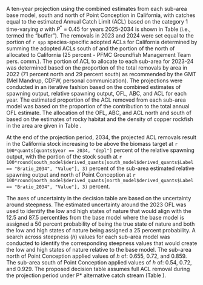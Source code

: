 A ten-year projection using the combined estimates from each sub-area base model, south and north of Point Conception in California, with catches equal to the estimated Annual Catch Limit (ACL) based on the category 1 time-varying $\sigma$ with $P^*$ = 0.45 for years 2025-2034 is shown in Table \ref{tab:es-ca-proj} (i.e., termed the "buffer"). The removals in 2023 and 2024 were set equal to the portion of `r spp` species-specific adopted ACLs for California determined by summing the adopted ACLs south of \CapeM and the portion of the north of \CapeM allocated to California (25 percent - PFMC Groundfish Management Team pers. comm.). The portion of ACL to allocate to each sub-area for 2023-24 was determined based on the proportion of the total removals by area in 2022 (71 percent north and 29 percent south) as recommended by the GMT (Mel Mandrup, CDFW, personal communication). The projections were conducted in an iterative fashion based on the combined estimates of spawning output, relative spawning output, OFL, ABC, and ACL for each year. The estimated proportion of the ACL removed from each sub-area model was based on the proportion of the contribution to the total annual OFL estimate. The allocation of the OFL, ABC, and ACL north and south of \CapeM based on the estimates of rocky habitat and the density of copper rockfish in the area are given in Table \ref{tab:es-ca-proj-split}.   

At the end of the projection period, 2034, the projected ACL removals result in the California stock increasing to be above the biomass target at `r 100*quants[quants$year == 2034, "depl"]` percent of the relative spawning output, with the portion of the stock south at `r 100*round(south_model$derived_quants[south_model$derived_quants$Label == "Bratio_2034", "Value"], 3)` percent of the sub-area estimated relative spawning output and north of Point Conception at `r 100*round(north_model$derived_quants[north_model$derived_quants$Label == "Bratio_2034", "Value"], 3)` percent.

The axes of uncertainty in the decision table are based on the uncertainty around steepness. The estimated uncertainty around the 2023 OFL was used to identify the low and high states of nature that would align with the 12.5 and 87.5 percentiles from the base model where the base model is assigned a 50 percent probability of being the true state of nature and both the low and high states of nature being assigned a 25 percent probability. A search across steepness ($h$) values for each sub-area model was conducted to identify the corresponding steepness values that would create the low and high states of nature relative to the base model. The sub-area north of Point Conception applied values of $h$ of: 0.655, 0.72, and 0.859. The sub-area south of Point Conception applied values of $h$ of: 0.54, 0.72, and 0.929. The proposed decision table assumes full ACL removal during the projection period under P* alternative catch stream (Table \ref{tab:dec-tab-es}).


